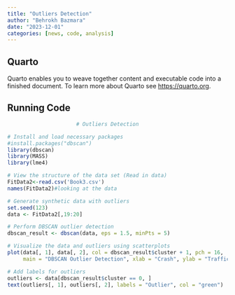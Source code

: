 ---
title: "Outliers Detection"
author: "Behrokh Bazmara"
date: "2023-12-01"
categories: [news, code, analysis]
---

## Quarto

Quarto enables you to weave together content and executable code into a finished document. To learn more about Quarto see <https://quarto.org>.

## Running Code



```{r}
                      # Outliers Detection 

# Install and load necessary packages
#install.packages("dbscan")
library(dbscan)
library(MASS)
library(lme4)

# View the structure of the data set (Read in data)
FitData2<-read.csv('Book3.csv') 
names(FitData2)#looking at the data

# Generate synthetic data with outliers
set.seed(123)
data <- FitData2[,19:20]

# Perform DBSCAN outlier detection
dbscan_result <- dbscan(data, eps = 1.5, minPts = 5)

# Visualize the data and outliers using scatterplots
plot(data[, 1], data[, 2], col = dbscan_result$cluster + 1, pch = 16,
     main = "DBSCAN Outlier Detection", xlab = "Crash", ylab = "Traffic")

# Add labels for outliers
outliers <- data[dbscan_result$cluster == 0, ]
text(outliers[, 1], outliers[, 2], labels = "Outlier", col = "green")
```